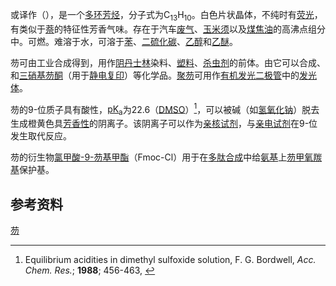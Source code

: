 {{Chembox
| Name = 芴
| NameEn = Fluorene
| ImageFile = Fluorene (2).png
|<!-- | ImageSize = 200px -->
| ImageName = 芴的结构式 数字代表碳的编号
| ImageFile1 = Fluorene-3D-balls.png
| IUPACName = 
| OtherNames = 二苯并五环、9H-芴、<br>二亚苯基甲烷
| Section1 = {{Chembox Identifiers
| CASNo = 86-73-7
| CASNo_Ref = {{cascite|correct|CAS}}
|  EINECS  =  201-695-5
|  SMILES  =  C12=CC=CC=C1C(C=CC=C3)=C3C2
|  ChemSpiderID_Ref  = {{chemspidercite|correct|chemspider}}|  ChemSpiderID  =  6592
|  PubChem  =  6853
|  RTECS  =  LL5670000
|  KEGG_Ref  = {{keggcite|correct|kegg}}|  KEGG  =  C07715
|  InChI  =  1/C13H10/c1-3-7-12-10(5-1)9-11-6-2-4-8-13(11)12/h1-8H,9H2
|  InChIKey  =  NIHNNTQXNPWCJQ-UHFFFAOYAW
|  ChEMBL_Ref  = {{ebicite|correct|EBI}}|  ChEMBL  =  16236
|  StdInChI_Ref  = {{stdinchicite|correct|chemspider}}|  StdInChI  =  1S/C13H10/c1-3-7-12-10(5-1)9-11-6-2-4-8-13(11)12/h1-8H,9H2
|  StdInChIKey_Ref  = {{stdinchicite|correct|chemspider}}|  StdInChIKey  =  NIHNNTQXNPWCJQ-UHFFFAOYSA-N
|  UNII_Ref  = {{fdacite|correct|FDA}}|  UNII  =  3Q2UY0968A
|  ChEBI_Ref  = {{ebicite|correct|EBI}}|  ChEBI  =  28266
}}
| Section2 = {{Chembox Properties
| Formula = C<sub>13</sub>H<sub>10</sub>
| MolarMass = 166.223 
| MeltingPt = 116-117 ℃
| BoilingPt = 295 ℃
| Density = 1.202 g/mL
| pKa = 23
  }}
}}

'''{{ruby-py|芴|-{zh-cn:wù;zh-tw:ㄨˋ;zh-hk:mat6}-}}'''或译作'''{{ruby-py|茀|-{zh-cn:fú;zh-tw:ㄈㄨˊ;zh-hk:fat1}-}}'''（{{lang-en|fluorene}}），是一个[[多环芳烃|多环芳烃]]，分子式为C<sub>13</sub>H<sub>10</sub>。白色片状晶体，不纯时有[[荧光|荧光]]，有类似于[[萘|萘]]的特征性芳香气味。存在于汽车[[废气|废气]]、[[玉米须|玉米须]]以及[[煤焦油|煤焦油]]的高沸点组分中。可燃。难溶于水，可溶于[[苯|苯]]、[[二硫化碳|二硫化碳]]、[[乙醇|乙醇]]和[[乙醚|乙醚]]。

芴可由工业合成得到，用作[[阴丹士林|阴丹士林]]染料、[[塑料|塑料]]、[[杀虫剂|杀虫剂]]的前体。由它可以合成{{le|芴酮|Fluorenone}}、{{le|9-芴甲醇|Fluorenol}}和[[三硝基芴酮|三硝基芴酮]]（用于[[静电复印|静电复印]]）等化学品。[[聚芴|聚芴]]可用作[[有机发光二极管|有机发光二极管]]中的[[发光体|发光体]]。

芴的9-位质子具有酸性，[[pKa|pK<sub>a</sub>]]为22.6（[[二甲基亞碸|DMSO]]）<ref>Equilibrium acidities in dimethyl sulfoxide solution, F. G. Bordwell, ''Acc. Chem. Res.''; '''1988'''; 456-463, {{doi|10.1021/ar00156a004}}</ref>，可以被碱（如[[氢氧化钠|氢氧化钠]]）脱去生成橙黄色具[[芳香性|芳香性]]的阴离子。该阴离子可以作为[[亲核试剂|亲核试剂]]，与[[亲电试剂|亲电试剂]]在9-位发生取代反应。

芴的衍生物[[氯甲酸-9-芴基甲酯|氯甲酸-9-芴基甲酯]]（Fmoc-Cl）用于在[[多肽合成|多肽合成]]中给[[氨基|氨基]]上[[芴甲氧羰基|芴甲氧羰基]]保护基。

== 参考资料 ==
{{reflist}}

{{多环芳烃}}
{{碳環與雜環}}

[[Category:芴|]]